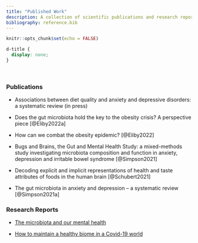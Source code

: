 ```yaml
---
title: "Published Work"
description: A collection of scientific publications and research reports
bibliography: reference.bib
---
```

```r
knitr::opts_chunk$set(echo = FALSE)
```

```css
d-title {
  display: none;
}
```

<br>

### Publications

* Associations between diet quality and anxiety and depressive disorders: a systematic review (in press)

* Does the gut microbiota hold the key to the obesity crisis? A perspective piece [@Eliby2022a]

* How can we combat the obesity epidemic? [@Eliby2022]

* Bugs and Brains, the Gut and Mental Health Study: a mixed-methods study investigating microbiota composition and function in anxiety, depression and irritable bowel syndrome [@Simpson2021]

* Decoding explicit and implicit representations of health and taste attributes of foods in the human brain [@Schubert2021]

* The gut microbiota in anxiety and depression – a systematic review [@Simpson2021a]

### Research Reports

* [The microbiota and our mental health](https://pursuit.unimelb.edu.au/articles/the-microbiota-and-our-mental-health)

* [How to maintain a healthy biome in a Covid-19 world](https://pursuit.unimelb.edu.au/articles/how-to-maintain-a-healthy-biome-in-a-covid-19-world) 


